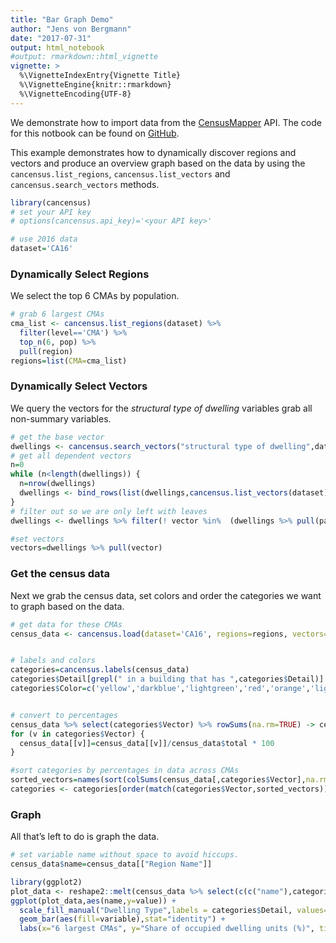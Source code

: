 ```yaml
---
title: "Bar Graph Demo"
author: "Jens von Bergmann"
date: "2017-07-31"
output: html_notebook
#output: rmarkdown::html_vignette
vignette: >
  %\VignetteIndexEntry{Vignette Title}
  %\VignetteEngine{knitr::rmarkdown}
  %\VignetteEncoding{UTF-8}
---
```


We demonstrate how to import data from the [CensusMapper](https://CensusMapper.ca) API. The code for this notbook can be found on [GitHub](https://github.com/mountainMath/cancensus).

This example demonstrates how to dynamically discover regions and vectors and produce an overview graph based on the data by using the `cancensus.list_regions`, `cancensus.list_vectors` and `cancensus.search_vectors` methods.

```r
library(cancensus)
# set your API key
# options(cancensus.api_key)='<your API key>'

# use 2016 data
dataset='CA16'
```

### Dynamically Select Regions
We select the top 6 CMAs by population.
```r
# grab 6 largest CMAs
cma_list <- cancensus.list_regions(dataset) %>% 
  filter(level=='CMA') %>% 
  top_n(6, pop) %>%
  pull(region)
regions=list(CMA=cma_list)
```

### Dynamically Select Vectors
We query the vectors for the *structural type of dwelling* variables grab all non-summary variables.
```r
# get the base vector
dwellings <- cancensus.search_vectors("structural type of dwelling",dataset)
# get all dependent vectors
n=0
while (n<length(dwellings)) {
  n=nrow(dwellings)
  dwellings <- bind_rows(list(dwellings,cancensus.list_vectors(dataset) %>% filter(parent_vector %in%  (dwellings %>% pull(vector))))) %>% distinct(vector, .keep_all = TRUE)
}
# filter out so we are only left with leaves
dwellings <- dwellings %>% filter(! vector %in%  (dwellings %>% pull(parent_vector)))

#set vectors
vectors=dwellings %>% pull(vector)
```


### Get the census data
Next we grab the census data, set colors and order the categories we want to graph based on the data.

```r
# get data for these CMAs
census_data <- cancensus.load(dataset='CA16', regions=regions, vectors=vectors, level='Regions',geo_format=NA,labels='short')


# labels and colors
categories=cancensus.labels(census_data)
categories$Detail[grepl(" in a building that has ",categories$Detail)] <- gsub(" in a building that has ",", ",categories$Detail[grepl(" in a building that has ",categories$Detail)])
categories$Color=c('yellow','darkblue','lightgreen','red','orange','lightblue','purple','maroon')


# convert to percentages
census_data %>% select(categories$Vector) %>% rowSums(na.rm=TRUE) -> census_data$total
for (v in categories$Vector) {
  census_data[[v]]=census_data[[v]]/census_data$total * 100
}

#sort categories by percentages in data across CMAs
sorted_vectors=names(sort(colSums(census_data[,categories$Vector],na.rm=TRUE)))
categories <- categories[order(match(categories$Vector,sorted_vectors)),]
```


### Graph
All that's left to do is graph the data.
```r
# set variable name without space to avoid hiccups.
census_data$name=census_data[["Region Name"]]

library(ggplot2)
plot_data <- reshape2::melt(census_data %>% select(c(c("name"),categories$Vector)),id.vars = "name")
ggplot(plot_data,aes(name,y=value)) +
  scale_fill_manual("Dwelling Type",labels = categories$Detail, values=categories$Color) + 
  geom_bar(aes(fill=variable),stat="identity") + 
  labs(x="6 largest CMAs", y="Share of occupied dwelling units (%)", title="Occupied Private Dwellings by Structural Type of Dwelling",caption="Canada Census 2016 via cancensus & censusmapper.ca")
```

